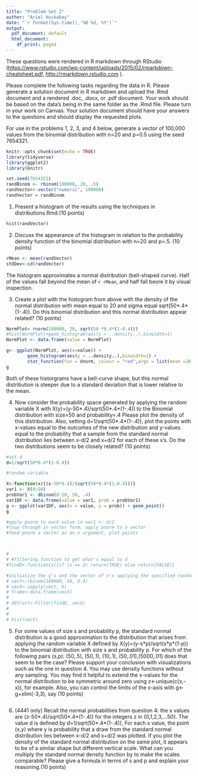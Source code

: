 ```yaml
---
title: "Problem Set 2"
author: "Ariel Huckabay"
date: "`r format(Sys.time(),'%B %d, %Y')`"
output:
  pdf_document: default
  html_document:
    df_print: paged
---
```

These questions were rendered in R markdown through RStudio (<https://www.rstudio.com/wp-content/uploads/2015/02/rmarkdown-cheatsheet.pdf>, <http://rmarkdown.rstudio.com> ).

Please complete the following tasks regarding the data in R. Please generate a solution document in R markdown and upload the .Rmd document and a rendered  .doc, .docx, or .pdf document.  Your work should be based  on the data's being in the same folder as the .Rmd file. Please turn in your work on Canvas. Your solution document should have your answers to the questions and should display the requested plots.


For use in the problems 1, 2, 3, and 4 below, generate a vector of 100,000 values from the binomial distribution with n=20 and p=0.5 using the seed 7654321. 

```r
knitr::opts_chunk$set(echo = TRUE)
library(tidyverse)
library(ggplot2)
library(knitr)

set.seed(7654321)
randBinom <- rbinom(100000, 20, .5)
randVector<-vector("numeric", 100000)
randVector = randBinom

```

1. Present a histogram of the results using the techniques in distributions.Rmd.(10 points) 

```r
hist(randVector)

```

2. Discuss the appearance of the histogram in relation to the probability density function of the binomial distribution with n=20 and p=.5. (10 points)



```r
rMean <- mean(randVector)
stdDev<-sd(randVector)
```

The histogram approximates a normal distribution (bell-shaped curve). Half of the values fall beyond the mean of `r rMean`, and half fall beore it by visual inspection.  

3. Create a plot with the histogram from above with the density of the normal distribution with mean equal to 20 and sigma equal sqrt(50\*.4\*(1-.4)). Do this binomial distribution and this normal distribution appear related?  (10 points)

```r
NormPlot= rnorm(100000, 20, sqrt(50 *0.4*(1-0.4)))
#hist(NormPlot)+geom_histogram(aes(y = ..density..),binwidth=1)
NormPlot <- data.frame(value = NormPlot)

g<- ggplot(NormPlot, aes(x=value)) +
        geom_histogram(aes(y = ..density..),binwidth=1) +
        stat_function(fun = dnorm, colour = "red",args = list(mean =20, sd = sqrt(50*.4*(1-.4))))
g
```

Both of these historgrams have a bell-curve shape, but this normal distribution is steeper due to a standard deviation that is lower relative to the mean.  


4. Now consider the probability space generated by applying the random variable X with X(y)=(y-50\*.4)/sqrt(50\*.4\*(1-.4)) to the Binomial distribution with size=50 and probability=.4 Please plot the density of this distribution. Also, setting d=1/sqrt(50\*.4\*(1-.4)), plot the points with x-values equal to the outcomes of the new distribution and y-values equal to the probability that a sample from the standard normal distribution lies between x-d/2 and x+d/2 for each of these x's. Do the two distributions seem to be closely related? (10 points) 

```r
#set d
d=1/sqrt(50*0.4*(1-0.4))

#random variable

X<-function(x){(x-50*0.4)/(sqrt(50*0.4*(1-0.4)))}
var1 <- X(0:50)
probVar1 <- dbinom(0:50, 50, .4)
var1DF <- data.frame(value = var1, prob = probVar1)
g <- ggplot(var1DF, aes(x = value, y = prob)) + geom_point()
g

#apply pnorm to each value in var1 +- d/2
#loop through in vector form, apply pnorm to a vector
#feed pnorm a vector as an x argument, plot points 



# 
# #filtering function to get what's equal to d
#findD<-function(x){if (x == d) return(TRUE) else return(FALSE)}

#initialize the y's and the vector of x's applying the specified random variable function
# vecY<-rbinom(100000, 50, 0.4)
# vecX<-sapply(vecY, X)
# frame<-data.frame(vecX)
# 
# dStruct<-Filter(findD, vecX)
# 
# 
# hist(vecX)


```


5. For some values of size s and probability p, the standard normal distribution is a good approximation to the distribution that arises from applying the random variable X defined by X(y)=(y-s\*p)/sqrt(s\*p\*(1-p)) to the binomial distribution with size s and probability p. For which of the following pairs (s,p): (50,.5), (50,.1), (10,.1), (50,.01),(5000,.01) does that seem to be the case? Please support your conclusion with visualizations such as the one in question 4. You may use density functions without any sampling. You may find it helpful to extend the x-values for the normal distribution to be symmetric around zero using z<-unique(c(x,-x)), for example. Also, you can control the limits of the x-axis with g<-g+xlim(-3,3), say (10 points)

```r

```

6. (4441 only) Recall the normal probabilities from question 4: the x values are (z-50\*.4)/sqrt(50\*.4\*(1-.4)) for the integers z in {0,1,2,3,...50}. The value d is defined by d=1/sqrt(50\*.4\*(1-.4)), For each x value, the point (x,y) where y is probability that a draw from the standard normal distribution lies between x-d/2 and x+d/2 was plotted. If you plot the density of the standard normal distribution on the same plot, it appears to be of a similar shape but different vertical scale. What can you multiply the standard normal density function by to make the scales comparable? Please give a formula in terms of s and p and explain your reasoning.(10 points)

```r

```


